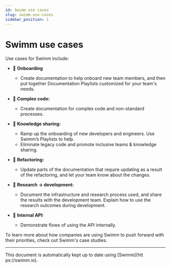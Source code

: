 ```yaml
---
id: Swimm use cases
slug: swimm-use-cases
sidebar_position: 1
---
```



# Swimm use cases

Use cases for Swimm include:

- :ocean: **Onboarding**

  - Create documentation to help onboard new team members, and then put together <Link to="https://swimm.io/blog/documentation-playlists/">Documentation Playlists</Link> customized for your team's needs.

- :ocean: **Complex code:**

  - Create documentation for complex code and non-standard processes.

- :ocean: **Knowledge sharing:**

  - Ramp up the onboarding of new developers and engineers. Use Swimm’s Playlists to help.
  - Eliminate legacy code and promote inclusive teams & knowledge sharing.

- :ocean: **Refactoring:**

  - Update parts of the documentation that require updating as a result of the refactoring, and let your team know about the changes.

- :ocean: **Research → development:**

  - Document the infrastructure and research process used, and share the results with the development team. Explain how to use the research outcomes during development.

- :ocean: **Internal API:**

  - Demonstrate flows of using the API internally.

To learn more about how companies are using Swimm to push forward with their priorities, check out <Link to="https://swimm.io/case-studies/">Swimm's case studies</Link>.

---

This document is automatically kept up to date using [Swimm](htt
ps://swimm.io).
